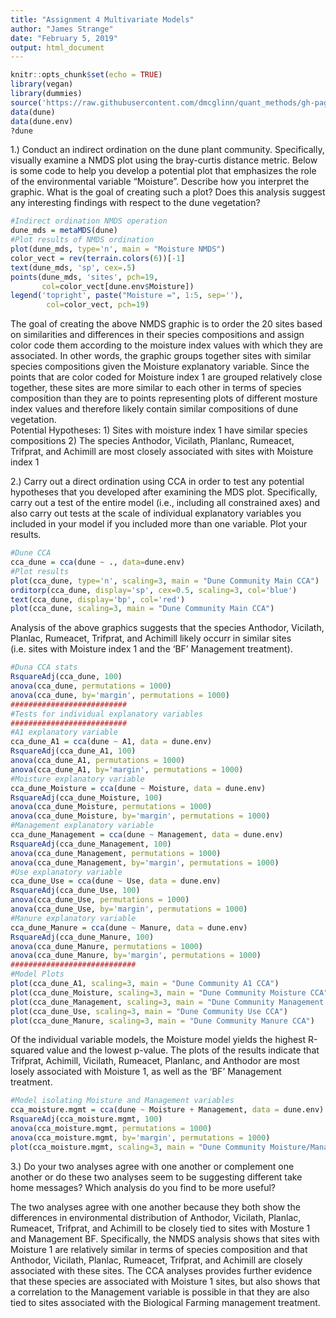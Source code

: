 ```yaml
---
title: "Assignment 4 Multivariate Models"
author: "James Strange"
date: "February 5, 2019"
output: html_document
---
```


```r
knitr::opts_chunk$set(echo = TRUE)
library(vegan)
library(dummies)
source('https://raw.githubusercontent.com/dmcglinn/quant_methods/gh-pages/scripts/utility_functions.R')
data(dune)
data(dune.env)
?dune
```

##########################################################

1.) Conduct an indirect ordination on the dune plant community. Specifically, visually examine a NMDS plot using the bray-curtis distance metric. Below is some code to help you develop a potential plot that emphasizes the role of the environmental variable "Moisture". Describe how you interpret the graphic. What is the goal of creating such a plot? Does this analysis suggest any interesting findings with respect to the dune vegetation?


```r
#Indirect ordination NMDS operation
dune_mds = metaMDS(dune)
#Plot results of NMDS ordination
plot(dune_mds, type='n', main = "Moisture NMDS")
color_vect = rev(terrain.colors(6))[-1]
text(dune_mds, 'sp', cex=.5)
points(dune_mds, 'sites', pch=19, 
       col=color_vect[dune.env$Moisture])
legend('topright', paste("Moisture =", 1:5, sep=''), 
        col=color_vect, pch=19)
```

The goal of creating the above NMDS graphic is to order the 20 sites based on similarities and differences in their species compositions and assign color code them according to the moisture index values with which they are associated. In other words, the graphic groups together sites with similar species compositions given the Moisture explanatory variable. Since the points that are color coded for Moisture index 1 are grouped relatively close together, these sites are more similar to each other in terms of species composition than they are to points representing plots of different mosture index values and therefore likely contain similar compositions of dune vegetation.   
Potential Hypotheses:
1) Sites with moisture index 1 have similar species compositions
2) The species Anthodor, Vicilath, Planlanc, Rumeacet, Trifprat, and Achimill are most closely associated with sites with Moisture index 1

###########################################################



2.) Carry out a direct ordination using CCA in order to test any potential hypotheses that you developed after examining the MDS plot. Specifically, carry out a test of the entire model (i.e., including all constrained axes) and also carry out tests at the scale of individual explanatory variables you included in your model if you included more than one variable. Plot your results. 


```r
#Dune CCA 
cca_dune = cca(dune ~ ., data=dune.env)
#Plot results
plot(cca_dune, type='n', scaling=3, main = "Dune Community Main CCA")
orditorp(cca_dune, display='sp', cex=0.5, scaling=3, col='blue')
text(cca_dune, display='bp', col='red')
plot(cca_dune, scaling=3, main = "Dune Community Main CCA")
```

Analysis of the above graphics suggests that the species Anthodor, Vicilath, Planlac, Rumeacet, Trifprat, and Achimill likely occurr in similar sites (i.e. sites with Moisture index 1 and the 'BF' Management treatment). 

```r
#Duna CCA stats
RsquareAdj(cca_dune, 100)
anova(cca_dune, permutations = 1000)
anova(cca_dune, by='margin', permutations = 1000)
##########################
#Tests for individual explanatory variables
##########################
#A1 explanatory variable
cca_dune_A1 = cca(dune ~ A1, data = dune.env)
RsquareAdj(cca_dune_A1, 100)
anova(cca_dune_A1, permutations = 1000)
anova(cca_dune_A1, by='margin', permutations = 1000)
#Moisture explanatory variable
cca_dune_Moisture = cca(dune ~ Moisture, data = dune.env)
RsquareAdj(cca_dune_Moisture, 100)
anova(cca_dune_Moisture, permutations = 1000)
anova(cca_dune_Moisture, by='margin', permutations = 1000)
#Management explanatory variable
cca_dune_Management = cca(dune ~ Management, data = dune.env)
RsquareAdj(cca_dune_Management, 100)
anova(cca_dune_Management, permutations = 1000)
anova(cca_dune_Management, by='margin', permutations = 1000)
#Use explanatory variable
cca_dune_Use = cca(dune ~ Use, data = dune.env)
RsquareAdj(cca_dune_Use, 100)
anova(cca_dune_Use, permutations = 1000)
anova(cca_dune_Use, by='margin', permutations = 1000)
#Manure explanatory variable
cca_dune_Manure = cca(dune ~ Manure, data = dune.env)
RsquareAdj(cca_dune_Manure, 100)
anova(cca_dune_Manure, permutations = 1000)
anova(cca_dune_Manure, by='margin', permutations = 1000)
############################
#Model Plots
plot(cca_dune_A1, scaling=3, main = "Dune Community A1 CCA")
plot(cca_dune_Moisture, scaling=3, main = "Dune Community Moisture CCA")
plot(cca_dune_Management, scaling=3, main = "Dune Community Management CCA")
plot(cca_dune_Use, scaling=3, main = "Dune Community Use CCA")
plot(cca_dune_Manure, scaling=3, main = "Dune Community Manure CCA")
```

Of the individual variable models, the Moisture model yields the highest R-squared value and the lowest p-value. The plots of the results indicate that Trifprat, Achimill, Vicilath, Rumeacet, Planlanc, and Anthodor are most losely associated with Moisture 1, as well as the 'BF' Management treatment. 

```r
#Model isolating Moisture and Management variables
cca_moisture.mgmt = cca(dune ~ Moisture + Management, data = dune.env)
RsquareAdj(cca_moisture.mgmt, 100)
anova(cca_moisture.mgmt, permutations = 1000)
anova(cca_moisture.mgmt, by='margin', permutations = 1000)
plot(cca_moisture.mgmt, scaling=3, main = "Dune Community Moisture/Management CCA")
```


###########################################################


3.) Do your two analyses agree with one another or complement one another or do these two analyses seem to be suggesting different take home messages? Which analysis do you find to be more useful?

The two analyses agree with one another because they both show the differences in environmental distribution of Anthodor, Vicilath, Planlac, Rumeacet, Trifprat, and Achimill to be closely tied to sites with Mosture 1 and Management BF. Specifically, the NMDS analysis shows that sites with Moisture 1 are relatively similar in terms of species composition and that Anthodor, Vicilath, Planlac, Rumeacet, Trifprat, and Achimill are closely associated with these sites. The CCA analyses provides further evidence that these species are associated with Moisture 1 sites, but also shows that a correlation to the Management variable is possible in that they are also tied to sites associated with the Biological Farming management treatment. 






